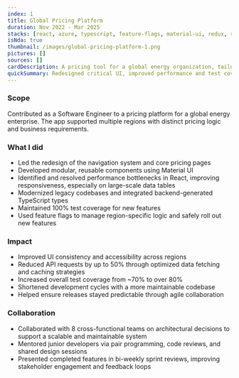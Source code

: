 ```yaml
---
index: 1
title: Global Pricing Platform
duration: Nov 2022 - Mar 2025
stacks: [react, azure, typescript, feature-flags, material-ui, redux, react-query, react-window, jest, cypress, postgresql, CI/CD, scrum]
isNda: true
thumbnail: /images/global-pricing-platform-1.png
pictures: []
sources: []
cardDescription: A pricing tool for a global energy organization, tailored per region.
quickSummary: Redesigned critical UI, improved performance and test coverage, mentored developers, and collaborated on cross-team architecture for a global-scale pricing app.
---
```


### Scope

Contributed as a Software Engineer to a pricing platform for a global energy enterprise. The app supported multiple regions with distinct pricing logic and business requirements.

### What I did

- Led the redesign of the navigation system and core pricing pages
- Developed modular, reusable components using Material UI
- Identified and resolved performance bottlenecks in React, improving responsiveness, especially on large-scale data tables
- Modernized legacy codebases and integrated backend-generated TypeScript types
- Maintained 100% test coverage for new features
- Used feature flags to manage region-specific logic and safely roll out new features

### Impact

- Improved UI consistency and accessibility across regions
- Reduced API requests by up to 50% through optimized data fetching and caching strategies
- Increased overall test coverage from ~70% to over 80%
- Shortened development cycles with a more maintainable codebase
- Helped ensure releases stayed predictable through agile collaboration

### Collaboration

- Collaborated with 8 cross-functional teams on architectural decisions to support a scalable and maintainable system
- Mentored junior developers via pair programming, code reviews, and shared design sessions
- Presented completed features in bi-weekly sprint reviews, improving stakeholder engagement and feedback loops
